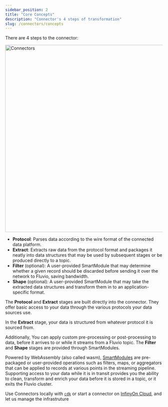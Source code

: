 ```yaml
---
sidebar_position: 2
title: "Core Concepts"
description: "Connector's 4 steps of transformation"
slug: /connectors/concepts
---
```


There are 4 steps to the connector:

<img src="/img/docs/references/connectors/smart-connectors-extra.svg"
     alt="Connectors"
     width="600px" />

- **Protocol**: Parses data according to the wire format of the connected data platform.
- **Extract**: Extracts raw data from the protocol format and packages it neatly into data structures
  that may be used by subsequent stages or be produced directly to a topic.
- **Filter** (optional): A user-provided SmartModule that may determine whether a given record
  should be discarded before sending it over the network to Fluvio, saving bandwidth.
- **Shape** (optional): A user-provided SmartModule that may take the extracted data structures and
  transform them in to an application-specific format.

The **Protocol** and **Extract** stages are built directly into the
connector. They offer basic access to your data through the various protocols your data sources use.

In the **Extract** stage, your data is structured from whatever protocol it is sourced from.

Additionally, You can apply custom pre-processing or post-processing to data, before it
arrives to or while it streams from a Fluvio topic. The **Filter** and **Shape** stages are provided through SmartModules.

Powered by WebAssembly (also called wasm), [SmartModules](/docs/fluvio/smartmodules) are pre-packaged or user-provided operations such as filters, maps, or aggregators that can be applied to records at various points in the streaming pipeline.
Supporting access to your data while it is in transit provides you the ability to clean, transform and enrich your data before it is stored in a topic, or it exits the Fluvio cluster.

Use Connectors locally with [`cdk`](/docs/connectors/cdk) or start a connector on [InfinyOn Cloud](https://infinyon.cloud), and let us manage the infrastruture

